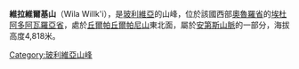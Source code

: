 {{Coord|18|53|48|S|66|37|18|W|display=title}}

'''維拉維爾基山'''（Wila Willk'i），是[[玻利維亞|玻利維亞]]的山峰，位於該國西部[[奧魯羅省|奧魯羅省]]的[[埃杜阿多阿瓦羅亞省|埃杜阿多阿瓦羅亞省]]，處於[[丘爾帕丘爾帕尼山|丘爾帕丘爾帕尼山]]東北面，屬於[[安第斯山脈|安第斯山脈]]的一部分，海拔高度4,818米。

{{Bolivia-geo-stub}}
[[Category:玻利維亞山峰|Category:玻利維亞山峰]]